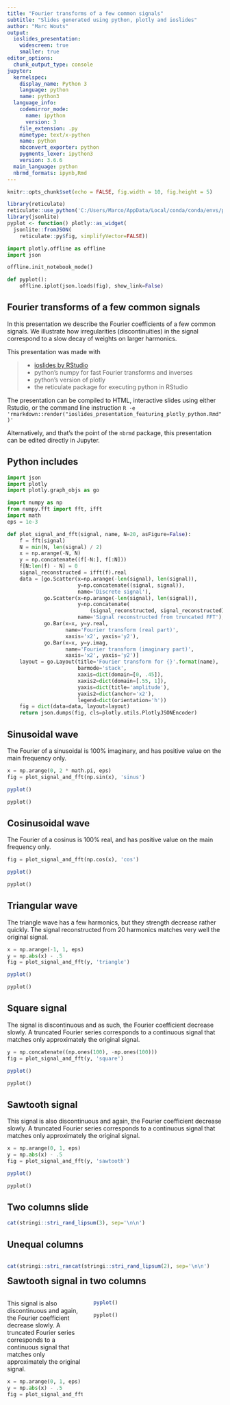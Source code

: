 ```yaml
---
title: "Fourier transforms of a few common signals"
subtitle: "Slides generated using python, plotly and ioslides"
author: "Marc Wouts"
output: 
  ioslides_presentation:
    widescreen: true
    smaller: true
editor_options: 
  chunk_output_type: console
jupyter:
  kernelspec:
    display_name: Python 3
    language: python
    name: python3
  language_info:
    codemirror_mode:
      name: ipython
      version: 3
    file_extension: .py
    mimetype: text/x-python
    name: python
    nbconvert_exporter: python
    pygments_lexer: ipython3
    version: 3.6.6
  main_language: python
  nbrmd_formats: ipynb,Rmd
---
```


```r
knitr::opts_chunk$set(echo = FALSE, fig.width = 10, fig.height = 5)

library(reticulate)
reticulate::use_python('C:/Users/Marco/AppData/Local/conda/conda/envs/python3/python.exe')
library(jsonlite)
pyplot <- function() plotly::as_widget(
  jsonlite::fromJSON(
    reticulate::py$fig, simplifyVector=FALSE))
```

```python
import plotly.offline as offline
import json

offline.init_notebook_mode()

def pyplot():
    offline.iplot(json.loads(fig), show_link=False)
```

## Fourier transforms of a few common signals

In this presentation we describe the Fourier coefficients of a few common signals. We illustrate how irregularities (discontinuities) in the signal correspond to a slow decay of weights on larger harmonics.

This presentation was made with

> - [ioslides by RStudio](https://rmarkdown.rstudio.com/ioslides_presentation_format.html)
> - python's numpy for fast Fourier transforms and inverses
> - python's version of plotly
> - the reticulate package for executing python in RStudio

The presentation can be compiled to HTML, interactive slides using either Rstudio, or the command line instruction 
`R -e 'rmarkdown::render("ioslides_presentation_featuring_plotly_python.Rmd")'`

Alternatively, and that's the point of the `nbrmd` package, this presentation can be edited directly in Jupyter.

## Python includes

```python
import json
import plotly
import plotly.graph_objs as go
```

```python
import numpy as np
from numpy.fft import fft, ifft
import math
eps = 1e-3
```

```python
def plot_signal_and_fft(signal, name, N=20, asFigure=False):
    f = fft(signal)
    N = min(N, len(signal) / 2)
    x = np.arange(-N, N)
    y = np.concatenate((f[-N:], f[:N]))
    f[N:len(f) - N] = 0
    signal_reconstructed = ifft(f).real
    data = [go.Scatter(x=np.arange(-len(signal), len(signal)),
                       y=np.concatenate((signal, signal)),
                       name='Discrete signal'),
            go.Scatter(x=np.arange(-len(signal), len(signal)),
                       y=np.concatenate(
                           (signal_reconstructed, signal_reconstructed)),
                       name='Signal reconstructed from truncated FFT'),
            go.Bar(x=x, y=y.real,
                   name='Fourier transform (real part)',
                   xaxis='x2', yaxis='y2'),
            go.Bar(x=x, y=y.imag,
                   name='Fourier transform (imaginary part)',
                   xaxis='x2', yaxis='y2')]
    layout = go.Layout(title='Fourier transform for {}'.format(name),
                       barmode='stack',
                       xaxis=dict(domain=[0, .45]),
                       xaxis2=dict(domain=[.55, 1]),
                       yaxis=dict(title='amplitude'),
                       yaxis2=dict(anchor='x2'),
                       legend=dict(orientation='h'))
    fig = dict(data=data, layout=layout)
    return json.dumps(fig, cls=plotly.utils.PlotlyJSONEncoder)
```

## Sinusoidal wave

The Fourier of a sinusoidal is 100% imaginary, and has positive value on the main frequency only.

```python
x = np.arange(0, 2 * math.pi, eps)
fig = plot_signal_and_fft(np.sin(x), 'sinus')
```

```r
pyplot()
```

```python
pyplot()
```


## Cosinusoidal wave

The Fourier of a cosinus is 100% real, and has positive value on the main frequency only.

```python
fig = plot_signal_and_fft(np.cos(x), 'cos')
```

```r
pyplot()
```

```python
pyplot()
```

## Triangular wave

The triangle wave has a few harmonics, but they strength decrease rather quickly. The signal reconstructed from 20 harmonics matches very well the original signal.

```python
x = np.arange(-1, 1, eps)
y = np.abs(x) - .5
fig = plot_signal_and_fft(y, 'triangle')
```

```r
pyplot()
```

```python
pyplot()
```

## Square signal

The signal is discontinuous and as such, the Fourier coefficient decrease slowly. A truncated Fourier series corresponds to a continuous signal that matches only approximately the original signal.

```python
y = np.concatenate((np.ones(100), -np.ones(100)))
fig = plot_signal_and_fft(y, 'square')
```

```r
pyplot()
```

```python
pyplot()
```

## Sawtooth signal

This signal is also discontinuous and again, the Fourier coefficient decrease slowly. A truncated Fourier series corresponds to a continuous signal that matches only approximately the original signal.

```python
x = np.arange(0, 1, eps)
y = np.abs(x) - .5
fig = plot_signal_and_fft(y, 'sawtooth')
```

```r
pyplot()
```

```python
pyplot()
```

## Two columns slide {.columns-2}

```r
cat(stringi::stri_rand_lipsum(3), sep='\n\n')
```

## Unequal columns {.smaller}

<div style="float: left; width: 30%;">
```r
cat(stringi::stri_rand_lipsum(1), sep='\n\n')
```
</div>
<div style="float: right; width: 70%;">
```r
cat(stringi::stri_rand_lipsum(2), sep='\n\n')
```
</div>

## Sawtooth signal in two columns

<div style="float: left; width: 35%;">
This signal is also discontinuous and again, the Fourier coefficient decrease slowly. A truncated Fourier series corresponds to a continuous signal that matches only approximately the original signal.

```python
x = np.arange(0, 1, eps)
y = np.abs(x) - .5
fig = plot_signal_and_fft(y, 'sawtooth')
```
</div>

<div style="float: right; width: 60%;">
```r
pyplot()
```

```python
pyplot()
```
</div>
